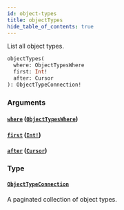 ```yaml
---
id: object-types
title: objectTypes
hide_table_of_contents: true
---
```



List all object types.

```graphql
objectTypes(
  where: ObjectTypesWhere
  first: Int!
  after: Cursor
): ObjectTypeConnection!
```


### Arguments

#### [`where`](#) ([`ObjectTypesWhere`](/schema/inputs/object-types-where))




#### [`first`](#) ([`Int!`](/schema/scalars/int))




#### [`after`](#) ([`Cursor`](/schema/scalars/cursor))




### Type

#### [`ObjectTypeConnection`](/schema/objects/object-type-connection)

A paginated collection of object types.





